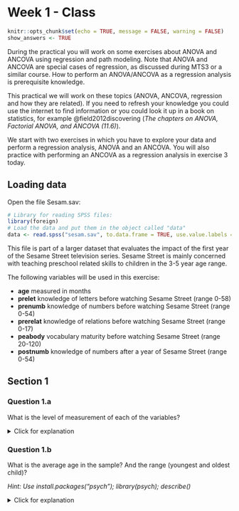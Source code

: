# Week 1 - Class

```r
knitr::opts_chunk$set(echo = TRUE, message = FALSE, warning = FALSE)
show_answers <- TRUE
```

During the practical you will work on some exercises about ANOVA and ANCOVA using regression and path modeling. Note that ANOVA and ANCOVA are special cases of regression, as discussed during MTS3 or a similar course. How to perform an ANOVA/ANCOVA as a regression analysis is prerequisite knowledge. 

This practical we will work on these topics (ANOVA, ANCOVA, regression and how they are related). If you need to refresh your knowledge you could use the internet to find information or you could look it up in a book on statistics, for example @field2012discovering (*The chapters on ANOVA, Factorial ANOVA, and ANCOVA (11.6)*).

We start with two exercises in which you have to explore your data and perform a regression analysis, ANOVA and an ANCOVA. You will also practice with performing an ANCOVA as a regression analysis in exercise 3 today.


## Loading data

Open the file Sesam.sav:

```r
# Library for reading SPSS files:
library(foreign)
# Load the data and put them in the object called "data"
data <- read.spss("sesam.sav", to.data.frame = TRUE, use.value.labels = FALSE)
```

This file is part of a larger dataset that evaluates the impact of the first year of the Sesame Street television series. Sesame Street is mainly concerned with teaching preschool related skills to children in the 3-5 year age range.

The following variables will be used in this exercise:

* **age** 	measured in months
* **prelet**	knowledge of letters before watching Sesame Street (range 0-58)
* **prenumb**	knowledge of numbers before watching Sesame Street (range 0-54)
* **prerelat**	knowledge of relations before watching Sesame Street (range 0-17)
* **peabody**	vocabulary maturity before watching Sesame Street (range 20-120)
* **postnumb** 	knowledge of numbers after a year of Sesame Street (range 0-54)

## Section 1

### Question 1.a

What is the level of measurement of each of the variables?

<details>
  <summary>Click for explanation</summary>
In the 'Environment' panel in the top right corner of the screen, click the arrow in the next to the object called 'data'. Alternatively, run the rode: `head(data)`.

```r
knitr::include_graphics("measurement_level.png")#, out.width = "456px")
```
</details> 

### Question 1.b

What is the average age in the sample? And the range (youngest and oldest child)? 

*Hint: Use install.packages("psych"); library(psych); describe()*

<details>
  <summary>Click for explanation</summary>
The package `psych` contains many functions for exploring data. Install and load the package, then use the `describe()` function to describe the data:

```r
install.packages("psych")
library(psych)
describe(data)
```
```r
library(psych)
describe(data)
```
<\details>

### Question 1.c

What is the average gain in knowledge of numbers? Provide both the mean and the standard deviation. 

*Hint: Use the <- operator to assign to a new variable in data. Functions mean() and sd().*

<details>
  <summary>Click for explanation</summary>
Create a new variable that represents the difference between pre- and post-test scores:

```r
data$dif <- data$postnumb - data$prenumb
```

There are specialized functions to obtain the mean and sd:

```r
mean(data$dif)
sd(data$dif)
```
<\details>

### Question 1.d

Choose an appropriate graph to present the gain scores. What did you choose and why?

*Hint: Several useful plotting functions for univariate distributions are:* `hist(); plot(density()); boxplot()`

<details>
  <summary>Click for explanation</summary>
```r
plot(density(data$dif))
```
<\details>

### Question 1.e

Can you think of a graph based on two variables that is informative? What is it and how is it informative?

*Hint: A useful plotting function for a bivariate distribution is the scatterplot:* `plot(data$x, data$y)`

<details>
  <summary>Click for explanation</summary>
```r
#Possible variables would be the pre- and post measurement
plot(data$prenumb, data$postnumb)
```
<\details>


### Question 1.f

Which of the variables age, prelet, prenumb, prerelat and peabody are significantly related to postnumb? Use Pearson’s correlations (`cor()`). You don’t need to check assumptions.

*Hint: The function* `cor()` *provides Pearson's correlations. Select variables by name from a data.frame object (like* `data`*) using the following syntax:

<details>
  <summary>Click for explanation</summary>
```r
cor(data[, c("age", "prelet", "prenumb", "prerelat", "peabody", "postnumb")])
```

The use of `data[,]` follows the conventions of matrix indexation: You can select rows (the horizontal lines) like this, `data[i, ]`, and columns (the vertical lines) like this, `data[ ,j]`, where i are the rows and j are the columns you want to select. As you can see in the example, you can select multiple columns using c( ... , ... ).
<\details>

### Question 1.g

Can age and prenumb be used to predict postnumb? If so, discuss the substantial importance of the model and the significance and substantial importance of the separate predictors.

*Hint: The function* `lm()` *(short for linear model) conducts linear regression. The functions* `summary()` *provides relevant summary statistics for the model. It can be helpful to store the results of your analysis in an object, too.*

<details>
  <summary>Click for explanation</summary>
```r
results <- lm(formula = postnumb ~ age + prenumb, 
              data = data)
summary(results)
```
<\details>

### Question 1.h

Provide the null hypotheses and the alternative hypotheses of the model in 1.g.

<details>
  <summary>Click for explanation</summary>
The null-hypotheses of the **model** pertain to the variance explained: $\rho^2$ (that's Greek letter rho, for the population value of $\rho^2$).

$H_0: \rho^2 = 0$

$H_a: \rho^2 > 0$
<\details>

### Question 1.i

Consider the path model below. How many regression coefficients are estimated in this model? And how many variances? And how many covariances? How many degrees of freedom does this model have? ($df = N_{obs} – N_{par}$, see slides Lecture 1). 

```r
knitr::include_graphics("1_path_model.png")#, out.width = "456px")
```

### Question 1.j

Consider a multiple regression analysis with three continuous independent variables, tests in language, history and logic, and one continuous dependent variable, a score on a math test. We want to know whether the various tests can predict the math score. Sketch a path model for this analysis (there are examples in the lecture slides of week 1). 

How many regression parameters are there? How many variances could you estimate? 
How many covariances could you estimate? How many degrees of freedom does this model have?

## Section 2

Open the file Drivers.sav.

### Research question 1 (ANOVA): Does talking on the phone interfere with people’s driving skills?

IV: condition

* hand-held phone
* hands-free phone 
* control

DV: reaction time in milliseconds in a driver simulation test.

```r
# Load the data and put them in the object called "data"
data <- read.spss("Drivers.sav", to.data.frame = TRUE)
```

### Question 2.a

Perform the ANOVA. 

*Hint: The function* `aov()` *is an alternate interface to the linear model (lm), which reports results in line with the convention of ANOVA analyses.*

<details>
  <summary>Click for explanation</summary>
```r
results <- aov(formula = RT ~ condition, data = data)
summary(results)
```
<\details>

### Question 2.b

What are the assumptions you need to check?

<details>
  <summary>Click for explanation</summary>
We can check several assumptions:

1. Presence of outliers
2. Normality of residuals
3. Homogeneity of residuals

Let's deal with them in order.

#### Presence of outliers:

**In Y-space**

We can check the range of the standardized (`scale()`) residuals for outliers in Y-space.  The residuals are **inside** of the results object, so we can just extract them, standardize them, and get the range:

```r
range(scale(results$residuals))
```

What is your conclusiong about the outliers?

#### Normality of residuals

We can check the normality of residuals using a QQplot.

```r
qqnorm(results$residuals)
qqline(results$residuals)
``` 

There appears to be some mild deviation from normality at the extremes.

You can also **test** for normality with the `shapiro.test(x)` function:

```r
shapiro.test(results$residuals)
``` 

#### Homogeneity of Variances

The `bartlett.test()` function provides a parametric K-sample test of the equality of variances. This test has the same hypotheses as the Levene's test.

```r
bartlett.test(formula = RT~condition, data = data)
```

It can also be nice to use a paneled boxplot to visualize the distributions. For this, we will use the package `ggplot2`:

```r
install.packages("ggplot2")
library(ggplot2)
ggplot(data, aes(y = RT, group = condition)) +
  geom_boxplot() +
  theme_bw()
```


```r
library(ggplot2)
ggplot(data, aes(y = RT, group = condition)) +
  geom_boxplot() +
  theme_bw()
```
<\details>

### Question 2.c

Explain for each of the assumptions why they are important to check.

### Question 2.d

What are your conclusions regarding the assumption checks?

<details>
  <summary>Klik voor meer uitleg</summary>
    There are no outliers in X-space, no evidence for (severe) deviations from normality of residuals, and no evidence for (severe) heteroscedasticity.
</details> 

### Question 2.e

Answer the research question. 

*Hint: Use* `summary()` *and* `TukeyHSD()`*.*

<details>
  <summary>Click for explanation</summary>
  We can examine the overall F-test, which is significant:
  
```r
summary(results)
```

Post-hoc tests with Bonferroni correction can be obtained using `TukeyHSD(results)`. We notice that none of these comparisons are significant. However, the research question was *Does talking on the phone interfere with peoples driving skills?* There are two conditions for talking on the phone. We could thus test a planned contrast of these two conditions against the control condition, instead of all possible post-hoc tests:

The standard contrasts are dummy coded:

```r
contrasts(data$condition)
```

We can replace these with planned contrasts for "phone" vs control, and hand-held vs hands-free:

```r
contrasts(data$condition) <- cbind(phoneVcontrol = c(-1, -1, 2), handVfree = c(-1, 1, 0))
results <- aov(RT ~ condition, data)
# Ask for the lm summary, which gives you t-tests for the planned contrasts:
summary.lm(results)
```
<\details>

### Research question 2 (ANCOVA): Are there differences in reaction time between the conditions when controlling for age? 


### Question 2.f

What are the assumptions you need to check?

<details>
  <summary>Click for explanation</summary>
  Assumptions for ANCOVA are the same as for ANOVA (no outliers, normality of residuals, homoscedasticity). ANCOVA has the following additional assumptions:

* Homogeneity of regression slopes for the covariate (no interaction between factor variable and covariate)
* The covariate is independent of the treatment effects. I.e. there is no difference in the covariate between the groups of the independent variable.

<\details>


### Question 2.g

Explain for each of the assumptions why they are important to check.

### Question 2.h

Check the assumptions of ANCOVA.

*Hint: Within formulas, you can use* `*` *instead of* `+` *to include interaction effects.*


<details>
  <summary>Click for explanation</summary>
  
#### Homogeneity of regression slopes

Add the interaction to the model and test whether the interaction is significant:

```r
results_age <- aov(RT ~ condition + age, data)
results_age_int <- aov(RT ~ condition * age, data)
summary(results_age_int)

#Or you could use `anova()` to compare two different models
anova(results_age, results_age_int)
```

What would your conclusion be about this assumption?

<details>
  <summary>Click for explanation</summary>
The interaction is NOT significant; no evidence for violation of the assumption.
<\details>

#### The covariate is independent of the treatment effects

```r
results_indep <- aov(age ~ condition, data)
summary(results_indep)
```
What would your conclusion be about this assumption?

<details>
  <summary>Click for explanation</summary>
The covariate is not significantly related to treatment effect. The assumption is met.
<\details>

<!--#### Outliers in X-space

In addition to the aforementioned outliers in Y-space, we can now test for (multivariate) outliers in X-space using Mahalanobis' distance. In this case, we only have one continuous covariate. The function requires a **matrix** of data, a vector of means for centering the data, and a covariance matrix. In the syntax below, we use `drop = FALSE` when extracting a single column from the data, in order to make sure that the data will still be in matrix format when we extract only one column. This is necessary for the underlying matrix algebra. We have to take the `sqrt()` because the function `mahalanobis()` returns the **squared** Mahalanobis' distances.

```r
mahal <- sqrt(mahalanobis(data[ , "age", drop = FALSE], 
                          center = mean(data$age),
                          cov = cov(data[, "age", drop = FALSE])))
range(mahal)
```
<\details>
-->

### Question 2.i

Answer the research question. (Do you have to include the interaction or not?)


<details>
  <summary>Click for explanation</summary>
```r
results <- aov(formula = RT ~ condition + age, data = data)
TukeyHSD(results)
```

The handheld-condition has a significant **higher** reaction time than the control condition

<\details>


## Section 3

Open the file Sesam2.sav. 


```r
# Load the data and put them in the object called "data"
data <- read.spss("Sesam2.sav", to.data.frame = TRUE)
```

Use postnumb as the dependent variable in all the following analyses.

### Question 3.a

Viewcat is a factor variable, but is not coded as such in the data. Turn it into a factor. Afterwards, make sure that viewcat=1 is the reference group in the contrasts, i.e., the group that is identified by zero scores on all the associated dummy variables.

*Hint: Use* `<- factor()` *and* `contrasts()`.

<details>
  <summary>Click for explanation</summary>
  
```r
data$VIEWCAT <- factor(data$VIEWCAT)
contrasts(data$VIEWCAT)
```

<\details>

### Question 3.b

Perform a multiple regression analysis with just the viewcat dummies as predictors.

<details>
  <summary>Click for explanation</summary>
  
```r
results <- lm(POSTNUMB ~ VIEWCAT, data)
summary(results)
```
<\details>

### Question 3.c

What do the regression coefficients represent? How can you determine the average postnumb score for each of the viewcat categories, based on the regression parameters?

### Question 3.d

Make a coloured scatter plot with age on the x-axis and postnumb on the y-axis. Colour the dots according to the their `viewcat` category. How do you interpret the differences in slopes of these four fit lines?

*Hint: Use* `ggplot(); geom_point(); geom_smooth()`. *Within ggplot, use the aes(colour = '...') to colour according to a certain variable.*

<details>
  <summary>Click for explanation</summary>
  We will use ggplot again:
  
```r
ggplot(data, aes(x = AGE, y = POSTNUMB, colour = VIEWCAT)) + 
  geom_point() + # For scatterplot
  geom_smooth(method = "lm", se = FALSE) + # For regression lines
  theme_bw() # For a pretty theme
```
<\details>

### Question 3.e

Add an interaction between age and viewcat to the regression analysis. 

*Hint: An interaction is created by multiplying two variables. You can multiply with \* in the formula of* `lm()`.

<details>
  <summary>Click for explanation</summary>
```r
results_interaction <- lm(POSTNUMB ~ VIEWCAT*AGE, data)
summary(results_interaction)
```
<\details>

### Question 3.f

Perform a sequential multiple regression. Include age and viewcat as the predictors in the first analysis. Add the interaction term in the second analysis. Make sure to obtain information about the change in R-square!

*Hint: Use* `anova()` *to compare two regression models.*

<details>
  <summary>Click for explanation</summary>
```r
results_main <- lm(POSTNUMB ~ VIEWCAT + AGE, data)
anova(results_main, results_interaction)
```
<\details>

### Question 3.g

Sketch path models of both steps of the regression analysis (on paper). 

### Question 3.h

Write down the regression equations of both steps of the sequential analysis. 


<details>
  <summary>Click for explanation</summary>
$Postnumb_i = b_0 + b_1D_{view2i} + b_2D_{view3i} + b_3D_{view4i} + b_4Age_i + \epsilon_i$

$Postnumb_i = b_0 + b_1D_{view2i} + b_2D_{view3i} + b_3D_{view4i} + b_4Age_i + b_5D_{view2i}Age_i + b_6D_{view3i}Age_i + b_7D_{view4i}Age_i + \epsilon_i$

<\details>

### Question 3.i

Write down the null hypothesis that is tested to determine whether there is an interaction between age and viewcat.

<details>
  <summary>Click for explanation</summary>
$H_0: \Delta\rho^2 = 0$
<\details>

### Question 3.j

Indicate for each parameter in the second regression model what it means. Also write down the regression equation for each of the four categories of viewcat separately.

### Question 3.k

What do you conclude about the interaction between age and viewcat?

### Question 3.l

Note that you can also look at this problem as an ANCOVA. What are the research question and null hypothesis in this case?

<details>
  <summary>Click for explanation</summary>
RQ: Is there a significant difference between the marginal means of postnumb by viewcat, after controlling for age?

$H_0:$ After controling for age, the mans of postnumb are equal in all groups.

<\details>

### Question 3.m

Perform this analysis as an ANCOVA.

*Hint: Add* `-1` *to a formula to drop the intercept.*
<details>
  <summary>Click for explanation</summary>
  To drop the intercept from the analysis, and estimate the marginal means for all viewcat categories, we can add `-1` (minus the intercept) to the formula:
  
```r
results_ancov <- aov(POSTNUMB~AGE+VIEWCAT-1, data)
```
<\details>

Examine the parameter estimates of the ANCOVA. What do the parameter estimates represent?

<details>
  <summary>Click for explanation</summary>
We use summary.lm() again to obtain the parameter estimates:

```r
summary.lm(results_ancov)
```
The parameter estimates are the means of each VIEWCAT category when age = 0.

<\details>
